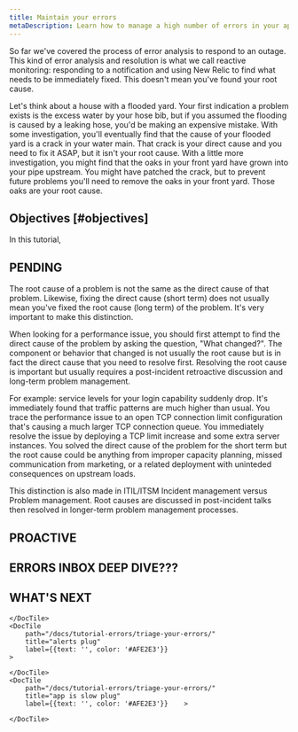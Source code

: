 ```yaml
---
title: Maintain your errors
metaDescription: Learn how to manage a high number of errors in your app.   
---
```


So far we've covered the process of error analysis to respond to an outage. This kind of error analysis and resolution is what we call reactive monitoring: responding to a notification and using New Relic to find what needs to be immediately fixed. This doesn't mean you've found your root cause.  

Let's think about a house with a flooded yard. Your first indication a problem exists is the excess water by your hose bib, but if you assumed the flooding is caused by a leaking hose, you'd be making an expensive mistake. With some investigation, you'll eventually find that the cause of your flooded yard is a crack in your water main. That crack is your direct cause and you need to fix it ASAP, but it isn't your root cause. With a little more investigation, you might find that the oaks in your front yard have grown into your pipe upstream. You might have patched the crack, but to prevent future problems you'll need to remove the oaks in your front yard. Those oaks are your root cause. 

## Objectives [#objectives]

In this tutorial, 

## PENDING

The root cause of a problem is not the same as the direct cause of that problem. Likewise, fixing the direct cause (short term) does not usually mean you've fixed the root cause (long term) of the problem. It's very important to make this distinction.

When looking for a performance issue, you should first attempt to find the direct cause of the problem by asking the question, "What changed?". The component or behavior that changed is not usually the root cause but is in fact the direct cause that you need to resolve first. Resolving the root cause is important but usually requires a post-incident retroactive discussion and long-term problem management.

For example: service levels for your login capability suddenly drop. It's immediately found that traffic patterns are much higher than usual. You trace the performance issue to an open TCP connection limit configuration that's causing a much larger TCP connection queue. You immediately resolve the issue by deploying a TCP limit increase and some extra server instances. You solved the direct cause of the problem for the short term but the root cause could be anything from improper capacity planning, missed communication from marketing, or a related deployment with uninteded consequences on upstream loads.

This distinction is also made in ITIL/ITSM Incident management versus Problem management. Root causes are discussed in post-incident talks then resolved in longer-term problem management processes.

## PROACTIVE 

## ERRORS INBOX DEEP DIVE??? 

## WHAT'S NEXT 

<DocTiles>
    <DocTile
        path="/docs/tutorial-errors/triage-your-errors/"
        title="logs plug"
        label={{text: '', color: '#AFE2E3'}}
    >
        
    </DocTile>
    <DocTile
        path="/docs/tutorial-errors/triage-your-errors/"
        title="alerts plug"
        label={{text: '', color: '#AFE2E3'}}
    >
        
    </DocTile>
    <DocTile
        path="/docs/tutorial-errors/triage-your-errors/"
        title="app is slow plug"
        label={{text: '', color: '#AFE2E3'}}    >
        
    </DocTile>

</DocTiles>